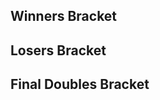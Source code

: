 {{DISPLAYTITLE:Battle Arena Melbourne 9: ''Melee'' Doubles Bracket}}{{SetGame|melee}}
{{tabs static
|name1=Overview
|link1=Battle Arena Melbourne/9/Melee
|name2=Singles Bracket
|link2=Battle Arena Melbourne/9/Melee/Singles Bracket
|name3=Doubles Bracket
|link3=Battle Arena Melbourne/9/Melee/Doubles Bracket
|This=3
}}
==Winners Bracket==
{{2SEDoublesBracket
|R1=Winners Semifinals

|r1m1t1p1=Splice |r1m1t1p1flag=au
|r1m1t1p2=Rainbow |r1m1t1p2flag=au |r1m1t1score=1
|r1m1t2p1=Zxv |r1m1t2p1flag=au
|r1m1t2p2=Quetz |r1m1t2p2flag=au |r1m1t2score=3
|r1m1win=2
}}
{{2SEDoublesBracket
|hideroundtitles=true

|r1m1t1p1=S.D |r1m1t1p1flag=au
|r1m1t1p2=SA Nick |r1m1t1p2flag=au |r1m1t1score=3
|r1m1t2p1=MC |r1m1t2p1flag=au
|r1m1t2p2=Cunchy |r1m1t2p2flag=au |r1m1t2score=1
|r1m1win=1
}}
==Losers Bracket==
{{8DEDoublesLBracketSmwA
|tourneylink=Battle Arena Melbourne/9/Melee
|tourneyname=Battle Arena Melbourne 9
|l1placement=7-8
|l2placement=5-6

<!-- ROUND 1 -->
|l1m1t1p1=sundowns |l1m1t1p1flag=au
|l1m1t1p2=Sora |l1m1t1p2flag=au |l1m1t1score=3
|l1m1t2p1=Toshi |l1m1t2p1flag=au
|l1m1t2p2=Azri |l1m1t2p2flag=au |l1m1t2score=1
|l1m1win=1

|l1m2t1p1=Flow Rats |l1m2t1p1flag=au
|l1m2t1p2=Muscat |l1m2t1p2flag=au |l1m2t1score=3
|l1m2t2p1=Skeletom |l1m2t2p1flag=au
|l1m2t2p2=Aussierob |l1m2t2p2flag=au |l1m2t2score=1
|l1m2win=1

<!-- ROUND 2 -->
|l2m1t1p1=MC |l2m1t1p1flag=au
|l2m1t1p2=Cunchy |l2m1t1p2flag=au |l2m1t1score=3
|l2m1t2p1=sundowns |l2m1t2p1flag=au
|l2m1t2p2=Sora |l2m1t2p2flag=au |l2m1t2score=2
|l2m1win=1

|l2m2t1p1=Splice |l2m2t1p1flag=au
|l2m2t1p2=Rainbow |l2m2t1p2flag=au |l2m2t1score=3
|l2m2t2p1=Flow Rats |l2m2t2p1flag=au
|l2m2t2p2=Muscat |l2m2t2p2flag=au |l2m2t2score=1
|l2m2win=1
}}
<onlyinclude>
==Final Doubles Bracket==
{{DEFinalDoublesSmwBracket
|tourneylink=Battle Arena Melbourne/9/Melee
|tourneyname=Battle Arena Melbourne 9
|l1placement=4
|r2placement=3
|r3loserplacement=2
|r3winnerplacement=1

<!-- FROM WINNERS -->
|r1m1t1p1=Zxv |r1m1t1p1flag=au
|r1m1t1p2=Quetz |r1m1t1p2flag=au |r1m1t1score=3
|r1m1t2p1=S.D |r1m1t2p1flag=au
|r1m1t2p2=SA Vic |r1m1t2p2flag=au |r1m1t2score=2
|r1m1win=1

<!-- FROM LOSERS -->
|l1m1t1p1=MC |l1m1t1p1flag=au
|l1m1t1p2=Cunchy |l1m1t1p2flag=au |l1m1t1score=2
|l1m1t2p1=Splice |l1m1t2p1flag=au
|l1m1t2p2=Rainbow |l1m1t2p2flag=au |l1m1t2score=3
|l1m1win=2

<!-- LOSERS FINALS -->
|r2m1t1p1=S.D |r2m1t1p1flag=au
|r2m1t1p2=SA Vic |r2m1t1p2flag=au |r2m1t1score=2
|r2m1t2p1=Splice |r2m1t2p1flag=au
|r2m1t2p2=Rainbow |r2m1t2p2flag=au |r2m1t2score=3
|r2m1win=2

<!-- GRAND FINALS -->
|r3m1t1p1=Zxv |r3m1t1p1flag=au
|r3m1t1p2=Quetz |r3m1t1p2flag=au |r3m1t1score=3 |r3m2t1score=
|r3m1t2p1=Splice |r3m1t2p1flag=au
|r3m1t2p2=Rainbow |r3m1t2p2flag=au |r3m1t2score=1 |r3m2t2score=
|r3m1win=1
}}
</onlyinclude>
